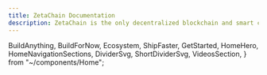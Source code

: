 ```yaml
---
title: ZetaChain Documentation
description: ZetaChain is the only decentralized blockchain and smart contract platform built for omnichain interoperability.
---
```



  BuildAnything,
  BuildForNow,
  Ecosystem,
  ShipFaster,
  GetStarted,
  HomeHero,
  HomeNavigationSections,
  DividerSvg,
  ShortDividerSvg,
  VideosSection,
} from "~/components/Home";

<NextSeo title={defaultTitle} description={defaultDescription} />

<HomeHero />
<BuildAnything />
<ShortDividerSvg />
<VideosSection />
<DividerSvg />
<BuildForNow />
<DividerSvg />
<ShipFaster />
<DividerSvg />
<Ecosystem />
<DividerSvg />
